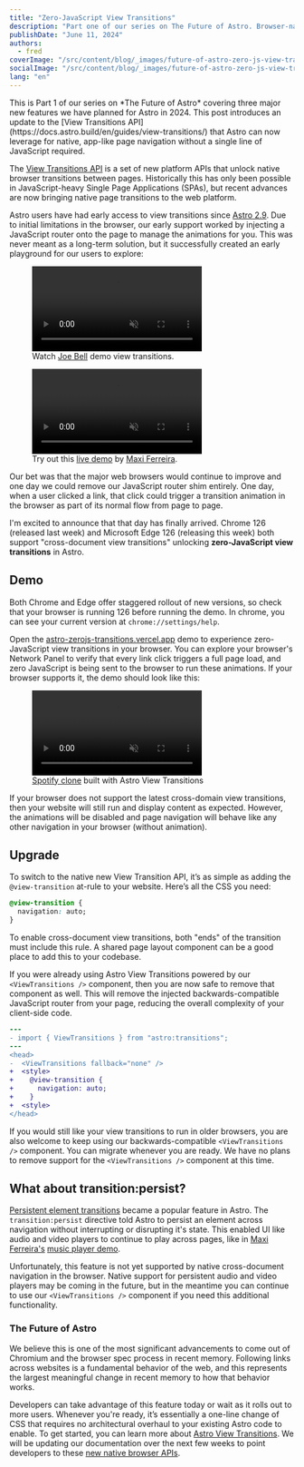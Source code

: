 ```yaml
---
title: "Zero-JavaScript View Transitions"
description: "Part one of our series on The Future of Astro. Browser-native page transitions are now possible with zero JavaScript required."
publishDate: "June 11, 2024"
authors:
  - fred
coverImage: "/src/content/blog/_images/future-of-astro-zero-js-view-transitions/header-astro-zerojs-transitions.webp"
socialImage: "/src/content/blog/_images/future-of-astro-zero-js-view-transitions/og-astro-zerojs-transitions.webp"
lang: "en"
---
```



<BlogSummary>
  This is Part 1 of our series on *The Future of Astro* covering three major new features we have planned for Astro in 2024. This post introduces an update to the [View Transitions API](https://docs.astro.build/en/guides/view-transitions/) that Astro can now leverage for native, app-like page navigation without a single line of JavaScript required.
</BlogSummary>

The [View Transitions API](https://developer.chrome.com/docs/web-platform/view-transitions) is a set of new platform APIs that unlock native browser transitions between pages. Historically this has only been possible in JavaScript-heavy Single Page Applications (SPAs), but recent advances are now bringing native page transitions to the web platform.

Astro users have had early access to view transitions since [Astro 2.9](https://astro.build/blog/astro-290/). Due to initial limitations in the browser, our early support worked by injecting a JavaScript router onto the page to manage the animations for you. This was never meant as a long-term solution, but it successfully created an early playground for our users to explore:

<div class="flex flex-col gap-6 my-10 items-end">
	<figure>
		<video autoplay loop muted playsinline class="border border-neutral-600 rounded">
			<source src="/assets/blog/astro-3/demo-2.mp4" type="video/mp4" />
			Sorry, your browser doesn't support embedded videos.
		</video>
		<figcaption class="text-center text-sm my-4">
			Watch <a href="https://twitter.com/joebell_/status/1688167865961037825">Joe Bell</a> demo view transitions.
		</figcaption>
	</figure>
	<figure>
		<video autoplay loop muted playsinline class="border border-neutral-600 rounded">
			<source src="/assets/blog/astro-3/demo-3.mp4" type="video/mp4" />
			Sorry, your browser doesn't support embedded videos.
		</video>
		<figcaption class="text-center text-sm my-4">
			Try out this <a href="https://astro-records.pages.dev/">live demo</a> by <a href="https://twitter.com/charca">Maxi Ferreira</a>.
		</figcaption>
	</figure>
</div>

Our bet was that the major web browsers would continue to improve and one day we could remove our JavaScript router shim entirely. One day, when a user clicked a link, that click could trigger a transition animation in the browser as part of its normal flow from page to page.

I'm excited to announce that that day has finally arrived. Chrome 126 (released last week) and Microsoft Edge 126 (releasing this week) both support "cross-document view transitions" unlocking **zero-JavaScript view transitions** in Astro.

## Demo

Both Chrome and Edge offer staggered rollout of new versions, so check that your browser is running 126 before running the demo. In chrome, you can see your current version at `chrome://settings/help`.

Open the [astro-zerojs-transitions.vercel.app](https://astro-zerojs-transitions.vercel.app/) demo to experience zero-JavaScript view transitions in your browser. You can explore your browser's Network Panel to verify that every link click triggers a full page load, and zero JavaScript is being sent to the browser to run these animations. If your browser supports it, the demo should look like this:

<figure  class="my-10">
  <video autoplay loop muted playsinline class="border border-neutral-600 rounded">
    <source src="/assets/blog/future-of-astro/spotify-demo.mp4" type="video/mp4" />
    Sorry, your browser doesn't support embedded videos.
  </video>
  <figcaption class="text-center text-sm my-4">
    <a href="https://x.com/astrodotbuild/status/1698534383970656497">Spotify clone</a> built with Astro View Transitions
  </figcaption>
</figure>
 
If your browser does not support the latest cross-domain view transitions, then your website will still run and display content as expected. However, the animations will be disabled and page navigation will behave like any other navigation in your browser (without animation).

## Upgrade

To switch to the native new View Transition API, it’s as simple as adding the `@view-transition` at-rule to your website. Here’s all the CSS you need:

```css
@view-transition {
  navigation: auto;
}
```

To enable cross-document view transitions, both "ends" of the transition must include this rule. A shared page layout component can be a good place to add this to your codebase.

If you were already using Astro View Transitions powered by our `<ViewTransitions />` component, then you are now safe to remove that component as well. This will remove the injected backwards-compatible JavaScript router from your page, reducing the overall complexity of your client-side code.


```diff
---
- import { ViewTransitions } from "astro:transitions";
---
<head>
-  <ViewTransitions fallback="none" />
+  <style>
+    @view-transition {
+      navigation: auto;
+    }
+  <style>
</head>
```

If you would still like your view transitions to run in older browsers, you are also welcome to keep using our backwards-compatible `<ViewTransitions />` component. You can migrate whenever you are ready. We have no plans to remove support for the `<ViewTransitions />` component at this time.

## What about transition:persist?

[Persistent element transitions](https://docs.astro.build/en/guides/view-transitions/#maintaining-state) became a popular feature in Astro. The `transition:persist` directive told Astro to persist an element across navigation without interrupting or disrupting it's state. This enabled UI like audio and video players to continue to play across pages, like in <a href="https://twitter.com/charca">Maxi Ferreira's</a> <a href="https://astro-records.pages.dev/">music player demo</a>.

Unfortunately, this feature is not yet supported by native cross-document navigation in the browser. Native support for persistent audio and video players may be coming  in the future, but in the meantime you can continue to use our `<ViewTransitions />` component if you need this additional functionality.

### The Future of Astro

We believe this is one of the most significant advancements to come out of Chromium and the browser spec process in recent memory. Following links across websites is a fundamental behavior of the web, and this represents the largest meaningful change in recent memory to how that behavior works.

Developers can take advantage of this feature today or wait as it rolls out to more users. Whenever you're ready, it’s essentially a one-line change of CSS that requires no architectural overhaul to your existing Astro code to enable. To get started, you can learn more about [Astro View Transitions](https://docs.astro.build/en/guides/view-transitions). We will be updating our documentation over the next few weeks to point developers to these [new native browser APIs](https://developer.chrome.com/docs/web-platform/view-transitions).
